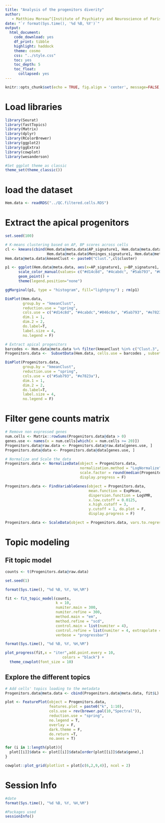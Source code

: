 ```yaml
---
title: "Analysis of the progenitors diverity"
author:
   - Matthieu Moreau^[Institute of Psychiatry and Neuroscience of Paris, INSERM U1266, 75014, Paris, France, matthieu.moreau@inserm.fr] [![](https://orcid.org/sites/default/files/images/orcid_16x16.png)](https://orcid.org/0000-0002-2592-2373)
date: "`r format(Sys.time(), '%d %B, %Y')`"
output: 
  html_document: 
    code_download: yes
    df_print: tibble
    highlight: haddock
    theme: cosmo
    css: "../style.css"
    toc: yes
    toc_depth: 5
    toc_float:
      collapsed: yes
---
```


```r
knitr::opts_chunk$set(echo = TRUE, fig.align = 'center', message=FALSE, warning=FALSE)
```

# Load libraries

```r
library(Seurat)
library(fastTopics)
library(Matrix)
library(dplyr)
library(RColorBrewer)
library(ggplot2)
library(ggExtra)
library(cowplot)
library(wesanderson)

#Set ggplot theme as classic
theme_set(theme_classic())
```

# load the dataset

```r
Hem.data <- readRDS("../QC.filtered.cells.RDS")
```

# Extract the apical progenitors 

```r
set.seed(100)

# K-means clustering based on AP, BP scores across cells
cl <- kmeans(cbind(Hem.data@meta.data$AP_signature1, Hem.data@meta.data$BP_signature1, Hem.data@meta.data$EN_signature1,
                   Hem.data@meta.data$Meninges_signature1, Hem.data@meta.data$Immune_signature1), 5)
Hem.data@meta.data$kmeanClust <- paste0("Clust.",cl$cluster)
```


```r
p1 <- ggplot(Hem.data@meta.data, aes(x=AP_signature1, y=BP_signature1, colour = kmeanClust)) +
      scale_color_manual(values= c("#d14c8d", "#4cabdc", "#5ab793", "#046c9a", "#e7823a")) +
      geom_point() + 
      theme(legend.position="none")

ggMarginal(p1, type = "histogram", fill="lightgrey") ; rm(p1)
```
```r
DimPlot(Hem.data,
        group.by = "kmeanClust",
        reduction.use = "spring",
        cols.use = c("#d14c8d", "#4cabdc","#046c9a", "#5ab793", "#e7823a","#4cabdc"),
        dim.1 = 1,
        dim.2 = 2,
        do.label=T,
        label.size = 4,
        no.legend = F)
```
```r
# Extract apical progenitors 
barcodes <- Hem.data@meta.data %>% filter(kmeanClust %in% c("Clust.3", "Clust.1")) %>% pull(Barcodes)
Progenitors.data <-  SubsetData(Hem.data, cells.use = barcodes , subset.raw = T,  do.clean = F)

DimPlot(Progenitors.data,
        group.by = "kmeanClust",
        reduction.use = "spring",
        cols.use = c("#5ab793", "#e7823a"),
        dim.1 = 1,
        dim.2 = 2,
        do.label=T,
        label.size = 4,
        no.legend = F)
```
# Filter gene counts matrix

```r
# Remove non expressed genes
num.cells <- Matrix::rowSums(Progenitors.data@data > 0)
genes.use <- names(x = num.cells[which(x = num.cells >= 20)])
Progenitors.data@raw.data <- Progenitors.data@raw.data[genes.use, ]
Progenitors.data@data <- Progenitors.data@data[genes.use, ]

# Normalize and Scale the data
Progenitors.data <- NormalizeData(object = Progenitors.data,
                                  normalization.method = "LogNormalize", 
                                  scale.factor = round(median(Progenitors.data@meta.data$nUMI)),
                                  display.progress = F)

Progenitors.data <- FindVariableGenes(object = Progenitors.data,
                                      mean.function = ExpMean,
                                      dispersion.function = LogVMR,
                                      x.low.cutoff = 0.0125,
                                      x.high.cutoff = 3,
                                      y.cutoff = 1, do.plot = F,
                                      display.progress = F)

Progenitors.data <- ScaleData(object = Progenitors.data, vars.to.regress = c("CC.Difference","percent.mito", "nUMI"), display.progress = F)
```

# Topic modeling

## Fit topic model

```r
counts <- t(Progenitors.data@raw.data)
```

```r
set.seed(1)

format(Sys.time(), "%d %B, %Y, %H,%M")

fit <- fit_topic_model(counts,
                       k = 10,
                       numiter.main = 300,
                       numiter.refine = 300,
                       method.main = "em",
                       method.refine = "scd",
                       control.main = list(numiter = 4),
                       control.refine = list(numiter = 4, extrapolate = TRUE),
                       verbose = "progressbar")

format(Sys.time(), "%d %B, %Y, %H,%M")
```

```r
plot_progress(fit,x = "iter",add.point.every = 10,
                          colors = "black") +
  theme_cowplot(font_size = 10)
```

## Explore the different topics

```r
# Add cells' topics loading to the metadata
Progenitors.data@meta.data <- cbind(Progenitors.data@meta.data, fit$L)
```

```r
plot <- FeaturePlot(object = Progenitors.data,
                    features.plot = paste0("k", 1:10),
                    cols.use = rev(brewer.pal(10,"Spectral")),
                    reduction.use = "spring",
                    no.legend = T,
                    overlay = F,
                    dark.theme = F,
                    do.return =T,
                    no.axes = T)

for (i in 1:length(plot)){
  plot[[i]]$data <- plot[[i]]$data[order(plot[[i]]$data$gene),]
}
```

```r
cowplot::plot_grid(plotlist = plot[c(6,2,9,4)], ncol = 2)
```

# Session Info

```r
#date
format(Sys.time(), "%d %B, %Y, %H,%M")

#Packages used
sessionInfo()
```